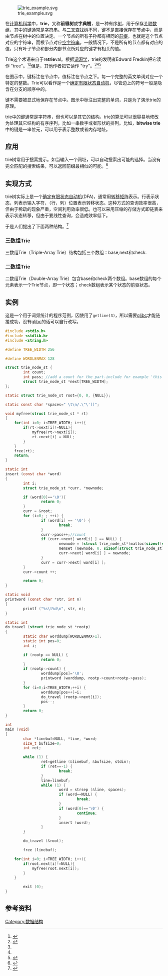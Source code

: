 {{NoteTA
|G1 = IT
}}
[[File:trie_example.svg|thumb]]

在[[计算机科学|计算机科学]]中，'''trie'''，又称'''前缀树'''或'''字典樹'''，是一种有序[[树_(数据结构)|树]]，用于保存[[关联数组|关联数组]]，其中的键通常是[[字符串|字符串]]。与[[二叉查找树|二叉查找树]]不同，键不是直接保存在节点中，而是由节点在树中的位置决定。一个节点的所有子孙都有相同的[[前缀|前缀]]，也就是这个节点对应的字符串，而根节点对应[[空字符串|空字符串]]。一般情况下，不是所有的节点都有对应的值，只有叶子节点和部分内部节点所对应的键才有相关的值。

Trie这个术语来自于re'''trie'''val。根据[[词源学|词源学]]，trie的发明者Edward Fredkin把它读作{{IPAc-en|ˈ|t|r|iː}} "tree"。<ref name=DADS>{{cite web |url=http://www.nist.gov/dads/HTML/trie.html |title=trie |first=Paul E. |last=Black |date=2009-11-16 |work=Dictionary of Algorithms and Data Structures |publisher=[[国家标准技术研究所|国家标准技术研究所]] |archiveurl=https://www.webcitation.org/5pqUULy24?url=http://www.itl.nist.gov/div897/sqg/dads/HTML/trie.html |archivedate=2010-05-19 |deadurl=yes |accessdate=2012-07-08 }}</ref><ref name="Liang1983">{{cite thesis |degree=Doctor of Philosophy |title=Word Hy-phen-a-tion By Com-put-er |url=http://www.tug.org/docs/liang/liang-thesis.pdf |author=Franklin Mark Liang |year=1983 |publisher=Stanford University |accessdate=2010-03-28 |archiveurl=https://www.webcitation.org/5pqOfzlIA?url=http://www.tug.org/docs/liang/liang-thesis.pdf |archivedate=2010-05-19 |deadurl=yes }}</ref>但是，其他作者把它读作{{IPAc-en|ˈ|t|r|aɪ}} "try"。<ref name=DADS/><ref name="Liang1983"/><ref name = KnuthVol3>{{cite book|last=Knuth|first=Donald|authorlink=Donald Knuth|title=The Art of Computer Programming Volume 3: Sorting and Searching|edition=2nd|year=1997|publisher=Addison-Wesley|isbn=0-201-89685-0|page=492|chapter=6.3: Digital Searching}}</ref>

在图示中，键标注在节点中，值标注在节点之下。每一个完整的英文单词对应一个特定的整数。Trie可以看作是一个[[确定有限状态自动机|确定有限状态自动机]]，尽管边上的符号一般是隐含在分支的顺序中的。

键不需要被显式地保存在节点中。图示中标注出完整的单词，只是为了演示trie的原理。

trie中的键通常是字符串，但也可以是其它的结构。trie的算法可以很容易地修改为处理其它结构的有序序列，比如一串数字或者形状的排列。比如，'''bitwise trie'''中的键是一串位元，可以用于表示整数或者内存地址。

== 应用 ==
trie树常用于搜索提示。如当输入一个网址，可以自动搜索出可能的选择。当没有完全匹配的搜索结果，可以返回前缀最相似的可能。<ref>{{cite thesis |title=大规模中文文本检索中的高性能索引研究|degree=硕士|author=米嘉|origyear=2005}}</ref>

== 实现方式 ==
trie树实际上是一个[[确定有限状态自动机|确定有限状态自动机]](DFA)，通常用[[转移矩阵|转移矩阵]]表示。行表示状态，列表示输入字符，（行，列）位置表示转移状态。这种方式的查询效率很高，但由于稀疏的现象严重，空间利用效率很低。也可以采用压缩的存储方式即链表来表示状态转移，但由于要线性查询，会造成效率低下。

于是人们提出了下面两种结构。<ref name="datrie">{{Cite web |url=http://linux.thai.net/~thep/datrie/datrie.html |title=An Implementation of Double-Array Trie |access-date=2012-07-19 |archive-url=https://web.archive.org/web/20090319161214/http://linux.thai.net/~thep/datrie/datrie.html |archive-date=2009-03-19 |dead-url=yes }}</ref>

=== 三数组Trie ===
三数组Trie（Triple-Array Trie）结构包括三个数组：base,next和check.

=== 二数组Trie ===
二数组Trie（Double-Array Trie）包含base和check两个数组。base数组的每个元素表示一个Trie节点，即一个状态；check数组表示某个状态的前驱状态。

== 实例 ==
这是一个用于词频统计的程序范例，因使用了<code>getline(3)</code>，所以需要[[glibc|glibc]]才能链接成功，没有[[glibc|glibc]]的话可以自行改写。

<syntaxhighlight lang="c">
#include <stdio.h>
#include <stdlib.h>
#include <string.h>

#define TREE_WIDTH 256

#define WORDLENMAX 128

struct trie_node_st {
        int count;
        int pass; //add a count for the part-include for example 'this is' then the 'is' is hited two times 
        struct trie_node_st *next[TREE_WIDTH];
};

static struct trie_node_st root={0, 0, {NULL}};

static const char *spaces=" \t\n/.\"\'()";

void myfree(struct trie_node_st * rt)
{
	for(int i=0; i<TREE_WIDTH; i++){
		if(rt->next[i]!=NULL){
			myfree(rt->next[i]);
			rt->next[i] = NULL;
		}
	}
	free(rt);
	return;
}

static int
insert (const char *word)
{
        int i;
        struct trie_node_st *curr, *newnode;

        if (word[0]=='\0'){
                return 0;
        }
        curr = &root;
        for (i=0; ; ++i) {
                if (word[i] == '\0') {
                        break;
                }
                curr->pass++;//count
                if (curr->next[ word[i] ] == NULL) {
                        newnode = (struct trie_node_st*)malloc(sizeof(struct trie_node_st));
                        memset (newnode, 0, sizeof(struct trie_node_st));
                        curr->next[ word[i] ] = newnode;
                } 
                curr = curr->next[ word[i] ];
        }
        curr->count ++;

        return 0;
}

static void
printword (const char *str, int n)
{
        printf ("%s\t%d\n", str, n);
}

static int
do_travel (struct trie_node_st *rootp)
{
        static char worddump[WORDLENMAX+1];
        static int pos=0;
        int i;

        if (rootp == NULL) {
                return 0;
        }
        if (rootp->count) {
                worddump[pos]='\0';
                printword (worddump, rootp->count+rootp->pass);
        }
        for (i=0;i<TREE_WIDTH;++i) {
                worddump[pos++]=i;
                do_travel (rootp->next[i]);
                pos--;
        }
        return 0;
}

int
main (void)
{
        char *linebuf=NULL, *line, *word;
        size_t bufsize=0;
        int ret;

        while (1) {
                ret=getline (&linebuf, &bufsize, stdin);
                if (ret==-1) {
                        break;
                }
                line=linebuf;
                while (1) {
                        word = strsep (&line, spaces);
                        if (word==NULL) {
                                break;
                        }
                        if (word[0]=='\0') {
                                continue;
                        }
                        insert (word);
                }
        }

        do_travel (&root);

        free (linebuf);

	for(int i=0; i<TREE_WIDTH; i++){
		if(root.next[i]!=NULL){
			myfree(root.next[i]);
		}
	}

        exit (0);
}
</syntaxhighlight>

== 参考资料 ==
<references/>

{{计算机科学中的树}}

[[Category:数据结构|Category:数据结构]]